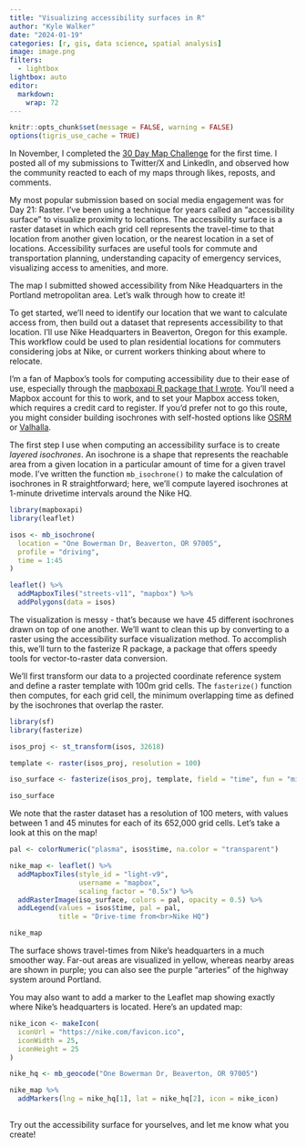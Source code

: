 ```yaml
---
title: "Visualizing accessibility surfaces in R"
author: "Kyle Walker"
date: "2024-01-19"
categories: [r, gis, data science, spatial analysis]
image: image.png
filters: 
  - lightbox
lightbox: auto
editor: 
  markdown: 
    wrap: 72
---
```


```r
knitr::opts_chunk$set(message = FALSE, warning = FALSE)
options(tigris_use_cache = TRUE)
```


In November, I completed the [30 Day Map Challenge](https://30daymapchallenge.com/) for the first time.  I posted all of my submissions to Twitter/X and LinkedIn, and observed how the community reacted to each of my maps through likes, reposts, and comments.  

My most popular submission based on social media engagement was for Day 21: Raster.  I've been using a technique for years called an "accessibility surface" to visualize proximity to locations.  The accessibility surface is a raster dataset in which each grid cell represents the travel-time to that location from another given location, or the nearest location in a set of locations.  Accessibility surfaces are useful tools for commute and transportation planning, understanding capacity of emergency services, visualizing access to amenities, and more. 

The map I submitted showed accessibility from Nike Headquarters in the Portland metropolitan area.  Let's walk through how to create it!

To get started, we'll need to identify our location that we want to calculate access from, then build out a dataset that represents accessibility to that location.  I'll use Nike Headquarters in Beaverton, Oregon for this example.  This workflow could be used to plan residential locations for commuters considering jobs at Nike, or current workers thinking about where to relocate.  

I'm a fan of Mapbox's tools for computing accessibility due to their ease of use, especially through the [mapboxapi R package that I wrote](https://walker-data.com/mapboxapi/).  You'll need a Mapbox account for this to work, and to set your Mapbox access token, which requires a credit card to register.  If you'd prefer not to go this route, you might consider building isochrones with self-hosted options like [OSRM](https://project-osrm.org/) or [Valhalla](https://valhalla.github.io/valhalla/).   

The first step I use when computing an accessibility surface is to create _layered isochrones_.  An isochrone is a shape that represents the reachable area from a given location in a particular amount of time for a given travel mode.  I've written the function `mb_isochrone()` to make the calculation of isochrones in R straightforward; here, we'll compute layered isochrones at 1-minute drivetime intervals around the Nike HQ.  

```r
library(mapboxapi)
library(leaflet)

isos <- mb_isochrone(
  location = "One Bowerman Dr, Beaverton, OR 97005",
  profile = "driving",
  time = 1:45
)

leaflet() %>%
  addMapboxTiles("streets-v11", "mapbox") %>%
  addPolygons(data = isos)

```

The visualization is messy - that's because we have 45 different isochrones drawn on top of one another.  We'll want to clean this up by converting to a raster using the accessibility surface visualization method.  To accomplish this, we'll turn to the fasterize R package, a package that offers speedy tools for vector-to-raster data conversion.  

We'll first transform our data to a projected coordinate reference system and define a raster template with 100m grid cells.  The `fasterize()` function then computes, for each grid cell, the minimum overlapping time as defined by the isochrones that overlap the raster.  


```r
library(sf)
library(fasterize)

isos_proj <- st_transform(isos, 32618)

template <- raster(isos_proj, resolution = 100)

iso_surface <- fasterize(isos_proj, template, field = "time", fun = "min")

iso_surface
```
We note that the raster dataset has a resolution of 100 meters, with values between 1 and 45 minutes for each of its 652,000 grid cells.  Let's take a look at this on the map!

```r
pal <- colorNumeric("plasma", isos$time, na.color = "transparent")

nike_map <- leaflet() %>%
  addMapboxTiles(style_id = "light-v9",
                 username = "mapbox",
                 scaling_factor = "0.5x") %>%
  addRasterImage(iso_surface, colors = pal, opacity = 0.5) %>%
  addLegend(values = isos$time, pal = pal,
            title = "Drive-time from<br>Nike HQ")

nike_map

```

The surface shows travel-times from Nike's headquarters in a much smoother way.  Far-out areas are visualized in yellow, whereas nearby areas are shown in purple; you can also see the purple "arteries" of the highway system around Portland.  

You may also want to add a marker to the Leaflet map showing exactly where Nike's headquarters is located.  Here's an updated map: 

```r
nike_icon <- makeIcon(
  iconUrl = "https://nike.com/favicon.ico",
  iconWidth = 25,
  iconHeight = 25
)

nike_hq <- mb_geocode("One Bowerman Dr, Beaverton, OR 97005")

nike_map %>%
  addMarkers(lng = nike_hq[1], lat = nike_hq[2], icon = nike_icon)
  
```


Try out the accessibility surface for yourselves, and let me know what you create! 